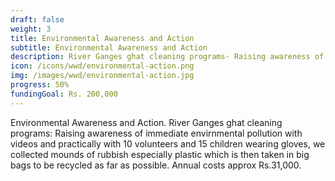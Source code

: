---
draft: false
weight: 3
title: Environmental Awareness and Action
subtitle: Environmental Awareness and Action
description: River Ganges ghat cleaning programs- Raising awareness of immediate envirnmental pollution.
icon: /icons/wwd/environmental-action.png 
img: /images/wwd/environmental-action.jpg
progress: 50%
fundingGoal: Rs. 200,000
---

Environmental Awareness and Action. River Ganges ghat cleaning programs: Raising awareness of immediate envirnmental pollution with videos and practically with 10 volunteers and 15 children wearing gloves, we collected mounds of rubbish especially plastic which is then taken in big bags to be recycled as far as possible. Annual costs approx Rs.31,000.